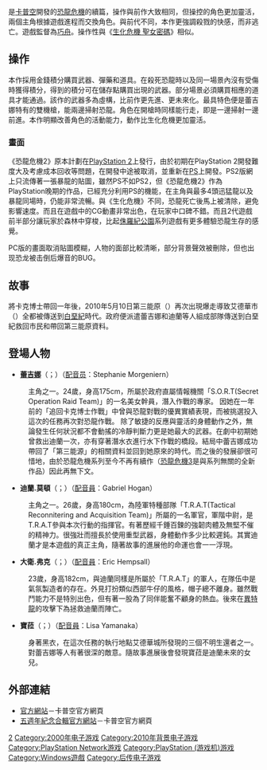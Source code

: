 {{unreferenced|time=2018-01-07T02:30:34+00:00}}
{{noteTA
| G1=Games
}}
{{Infobox VG
| title = 恐龍危機2
| japanese = ディノクライシス2
| english = Dino Crisis 2
| image = File:Dino crisis 2 box.jpg
| caption = 日本版遊戲封面
| developer = [[卡普空|卡普空]]
| publisher = {{vgrelease|JP|卡普空|EU|Virgin Interactive|CN|[[育碧上海|育碧上海]]|TW|第三波}}
| designer= [[巧舟|巧舟]]
| series= 恐龍危機系列
| released = '''PlayStation'''{{vgrelease|JP|2000年9月13日|NA|2000年9月29日|EU|2000年11月24日}}'''Windows'''{{vgrelease|CN|2003年8月20日|TW|2002年|JP|2003年|EU|2003年4月11日|NA|2003年8月20日}}
| genre = [[動作冒險游戏|動作冒險]]、[[第三人称射击游戏|第三人称射击]]
| modes = [[單人電子遊戲|单人]]
| platforms = [[PlayStation_(遊戲機)|PlayStation]]、[[Microsoft_Windows|Microsoft Windows]]
}}

{{Vgname|恐龍危機2|ja=ディノクライシス2|en=Dino Crisis 2}}是[[卡普空|卡普空]]開發的[[恐龍危機|恐龍危機]]的續篇，操作與前作大致相同，但操控的角色更加靈活，兩個主角根據遊戲進程而交換角色。與前代不同，本作更強調殺戮的快感，而非逃亡。遊戲監督為[[巧舟|巧舟]]。操作性與《[[生化危機_聖女密碼|生化危機 聖女密碼]]》相似。

== 操作 ==
本作採用金錢積分購買武器、彈藥和道具。在殺死恐龍時以及同一場景內沒有受傷時獲得積分，得到的積分可在儲存點購買出現的武器。部分場景必須購買相應的道具才能通過。該作的武器多為虛構，比前作更先進、更未來化。最具特色便是蕾吉娜特有的雙機槍，能兩邊掃射恐龍。角色在開槍時同樣能行走，即是一邊掃射一邊前進。本作明顯改善角色的活動能力，動作比生化危機更加靈活。

=== 畫面 ===
《恐龍危機2》原本計劃在[[PlayStation_2|PlayStation 2]]上發行，由於初期在PlayStation 2開發難度大及考慮成本回收等問題，在開發中途被取消，並重新在[[PlayStation|PS]]上開發。PS2版網上只流傳著一張暴龍的貼圖，雖然PS不如PS2，但《恐龍危機2》作為PlayStation晚期的作品，已經充分利用PS的機能，在主角與最多4頭迅猛龍以及暴龍同場時，仍能非常流暢。與《生化危機》不同，恐龍死亡後馬上被清除，避免影響速度。而且在遊戲中的CG動畫非常出色，在玩家中口碑不錯。而且2代遊戲前半部分讓玩家於森林中穿梭，比起[[侏羅紀公園|侏羅紀公園]]系列遊戲有更多體驗恐龍生存的感覺。

PC版的畫面取消貼圖模糊，人物的面部比較清晰，部分背景聲效被刪除，但也出现恐龙被击倒后爆音的BUG。

== 故事 ==
將卡克博士帶回一年後，2010年5月10日第三能原（{{lang|ja|サードエナジー}}）再次出現爆走導致艾德華市（{{lang|ja|エドワードシティ}}）全都被傳送到[[白堊紀|白堊紀]]時代。政府便派遣蕾吉娜和迪蘭等人組成部隊傳送到白堊紀救回市民和帶回第三能原資料。

== 登場人物 ==
* '''[[蕾吉娜|蕾吉娜]]'''（{{lang|en|Regina}}；{{lang|ja|レジーナ}}）（[[配音员|配音员]]：Stephanie Morgeniern）
:主角之一。24歲，身高175cm，所屬於政府直屬情報機關「S.O.R.T(Secret Operation Raid Team)」的一名美女幹員，潛入作戰的專家。 因她在一年前的「追回卡克博士作戰」中曾與恐龍對戰的優異實績表現，而被挑選投入這次的任務再次對恐龍作戰。 除了敏捷的反應與靈活的身體動作之外，無論發生任何狀況都不會動搖的冷靜判斷力更是她最大的武器。在劇中初期她曾救出迪蘭一次，亦有穿著潛水衣進行水下作戰的橋段。結局中蕾吉娜成功帶回了「第三能源」的相關資料並回到她原來的時代。而之後的發展卻很可惜地，由於恐龍危機系列至今不再有續作（[[恐龍危機3|恐龍危機3]]是與系列無關的全新作品）因此再無下文。
* '''迪蘭.莫頓'''（{{lang|en|Dylan Morton}}；{{lang|ja|ディラン．モートン}}）（[[配音員|配音員]]：Gabriel Hogan）
:主角之一。26歲，身高180cm，為陸軍特種部隊「T.R.A.T(Tactical Reconnitering and Acquisition Team)」所屬的一名軍官，軍階中尉，是T.R.A.T參與本次行動的指揮官。有著歷經千錘百鍊的強韌肉體及無堅不催的精神力。很強壯而擅長於使用重型武器，身體動作多少比較遲鈍。其實迪蘭才是本遊戲的真正主角，隨著故事的進展他的命運也會一一浮現。
* '''大衛.弗克'''（{{lang|en|David Falk}}；{{lang|ja|デイビット．フォーク}}）（[[配音員|配音員]]：Eric Hempsall）
:23歲，身高182cm，與迪蘭同樣是所屬於「T.R.A.T」的軍人，在隊伍中是氣氛製造者的存在。外見打扮類似西部牛仔的風格，帽子總不離身。雖然戰鬥能力不是特別出色，但有著一股為了同伴能奮不顧身的熱血。後來在[[異特龍|異特龍]]的攻擊下為拯救迪蘭而陣亡。
* '''寶菈'''（{{lang|en|Paula}}；{{lang|ja|ポーラ}}）（[[配音員|配音員]]：Lisa Yamanaka）
:身著黑衣，在這次任務的執行地點艾德華城所發現的三個不明生還者之一。對蕾吉娜等人有著很深的敵意。隨故事進展後會發現寶菈是迪蘭未來的女兒。

== 外部連結 ==
* [https://web.archive.org/web/20090801000104/http://www.capcom.co.jp/newproducts/consumer/dino2/ 官方網站]－卡普空官方網頁{{Jp icon}}
* [https://web.archive.org/web/20090914023018/http://www.capcom.co.jp/dino_5th/ 五週年紀念合輯官方網站]－卡普空官方網頁{{Jp icon}}

{{Dino Crisis}}

{{DEFAULTSORT:Dino Crisis 2}}
[[Category:恐龙危机系列|2]]
[[Category:2000年电子游戏|Category:2000年电子游戏]]
[[Category:2010年背景电子游戏|Category:2010年背景电子游戏]]
[[Category:PlayStation_Network游戏|Category:PlayStation Network游戏]]
[[Category:PlayStation_(游戏机)游戏|Category:PlayStation (游戏机)游戏]]
[[Category:Windows遊戲|Category:Windows遊戲]]
[[Category:后传电子游戏|Category:后传电子游戏]]
